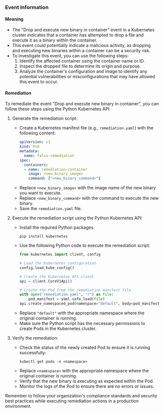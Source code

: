 
### Event Information

#### Meaning

- The "Drop and execute new binary in container" event in a Kubernetes cluster indicates that a container has attempted to drop a file and execute it as a binary within the container.
- This event could potentially indicate a malicious activity, as dropping and executing new binaries within a container can be a security risk.
- To investigate this event, you can use the following steps:
  1. Identify the affected container using the container name or ID.
  2. Inspect the dropped file to determine its origin and purpose.
  3. Analyze the container's configuration and image to identify any potential vulnerabilities or misconfigurations that may have allowed this event to occur.

#### Remediation

To remediate the event "Drop and execute new binary in container", you can follow these steps using the Python Kubernetes API:

1. Generate the remediation script:
   - Create a Kubernetes manifest file (e.g., `remediation.yaml`) with the following content:
     ```yaml
     apiVersion: v1
     kind: Pod
     metadata:
       name: falco-remediation
     spec:
       containers:
       - name: remediation-container
         image: <new_binary_image>
         command: ["<new_binary_command>"]
     ```
   - Replace `<new_binary_image>` with the image name of the new binary you want to execute.
   - Replace `<new_binary_command>` with the command to execute the new binary.
   - Save the `remediation.yaml` file.

2. Execute the remediation script using the Python Kubernetes API:
   - Install the required Python packages:
     ```shell
     pip install kubernetes
     ```
   - Use the following Python code to execute the remediation script:
     ```python
     from kubernetes import client, config

     # Load the Kubernetes configuration
     config.load_kube_config()

     # Create the Kubernetes API client
     api = client.CoreV1Api()

     # Create the Pod from the remediation manifest file
     with open("remediation.yaml", "r") as file:
         pod_manifest = yaml.safe_load(file)
     api.create_namespaced_pod(namespace="default", body=pod_manifest)
     ```
   - Replace `"default"` with the appropriate namespace where the original container is running.
   - Make sure the Python script has the necessary permissions to create Pods in the Kubernetes cluster.

3. Verify the remediation:
   - Check the status of the newly created Pod to ensure it is running successfully:
     ```shell
     kubectl get pods -n <namespace>
     ```
   - Replace `<namespace>` with the appropriate namespace where the original container is running.
   - Verify that the new binary is executing as expected within the Pod.
   - Monitor the logs of the Pod to ensure there are no errors or issues.

Remember to follow your organization's compliance standards and security best practices while executing remediation actions in a production environment.

